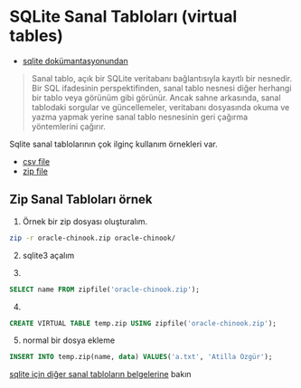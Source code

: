 # SQLite Sanal Tabloları (virtual tables)

- [sqlite dokümantasyonundan](https://www.sqlite.org/vtab.html)

>Sanal tablo, açık bir SQLite veritabanı bağlantısıyla kayıtlı bir nesnedir. 
> Bir SQL ifadesinin perspektifinden, sanal tablo nesnesi diğer herhangi bir tablo veya görünüm gibi görünür. 
> Ancak sahne arkasında, sanal tablodaki sorgular ve güncellemeler, veritabanı dosyasında okuma ve yazma yapmak yerine sanal tablo nesnesinin geri çağırma yöntemlerini çağırır.

Sqlite sanal tablolarının çok ilginç kullanım örnekleri var.

- [csv file](https://www.sqlite.org/csv.html)
- [zip file](https://www.sqlite.org/zipfile.html)

## Zip Sanal Tabloları örnek

1. Örnek bir zip dosyası oluşturalım.

```bash
zip -r oracle-chinook.zip oracle-chinook/
```

2. sqlite3 açalım

3. 

```sql
SELECT name FROM zipfile('oracle-chinook.zip'); 
```

4. 

```sql
CREATE VIRTUAL TABLE temp.zip USING zipfile('oracle-chinook.zip');
```

5. normal bir dosya ekleme

```sql
INSERT INTO temp.zip(name, data) VALUES('a.txt', 'Atilla Özgür');   
```

 

[sqlite için diğer sanal tabloların belgelerine](https://www.sqlite.org/vtablist.html) bakın


